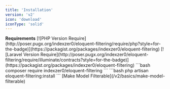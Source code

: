 ```yaml
---
title: 'Installation'
version: 'v2'
icon: 'download'
iconType: 'solid'
---
```


<Note>
    <strong>Requirements</strong>
    [![PHP Version Require](http://poser.pugx.org/indexzer0/eloquent-filtering/require/php?style=for-the-badge)](https://packagist.org/packages/indexzer0/eloquent-filtering)
    [![Laravel Version Require](http://poser.pugx.org/indexzer0/eloquent-filtering/require/illuminate/contracts?style=for-the-badge)](https://packagist.org/packages/indexzer0/eloquent-filtering)
</Note>

<Steps>
  <Step title="Composer Require">
    ```bash
    composer require indexzer0/eloquent-filtering
    ```
  </Step>
  <Step title="Install">
    ```bash
    php artisan eloquent-filtering:install
    ```
  </Step>
  <Step title="Make Model Filterable">
    [Make Model Filterable](/v2/basics/make-model-filterable)
  </Step>
</Steps>
